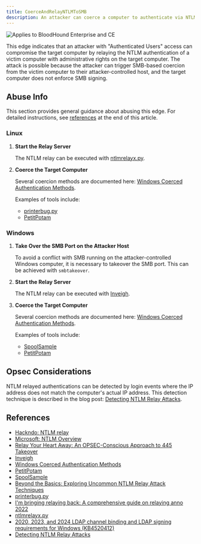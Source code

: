 ```yaml
---
title: CoerceAndRelayNTLMToSMB
description: An attacker can coerce a computer to authenticate via NTLM to an SMB service on a target computer that does not enforce SMB signing, allowing the attacker to gain administrative access to the target computer.
---
```


<img noZoom src="/assets/enterprise-AND-community-edition-pill-tag.svg" alt="Applies to BloodHound Enterprise and CE"/>

This edge indicates that an attacker with "Authenticated Users" access can compromise the target computer by relaying the NTLM authentication of a victim computer with administrative rights on the target computer. The attack is possible because the attacker can trigger SMB-based coercion from the victim computer to their attacker-controlled host, and the target computer does not enforce SMB signing.

## Abuse Info

This section provides general guidance about abusing this edge. For detailed instructions, see [references](#references) at the end of this article.

### Linux

1. **Start the Relay Server**

   The NTLM relay can be executed with [ntlmrelayx.py](https://github.com/fortra/impacket/blob/master/examples/ntlmrelayx.py).

1. **Coerce the Target Computer**

   Several coercion methods are documented here: [Windows Coerced Authentication Methods](https://github.com/p0dalirius/windows-coerced-authentication-methods).
   
   Examples of tools include:

   - [printerbug.py](https://github.com/dirkjanm/krbrelayx/blob/master/printerbug.py)
   - [PetitPotam](https://github.com/topotam/PetitPotam)

### Windows

1. **Take Over the SMB Port on the Attacker Host**

   To avoid a conflict with SMB running on the attacker-controlled Windows computer, it is necessary to takeover the SMB port. This can be achieved with `smbtakeover`.

1. **Start the Relay Server**

   The NTLM relay can be executed with [Inveigh](https://github.com/Kevin-Robertson/Inveigh).

1. **Coerce the Target Computer**

   Several coercion methods are documented here: [Windows Coerced Authentication Methods](https://github.com/p0dalirius/windows-coerced-authentication-methods).
   
   Examples of tools include:

   - [SpoolSample](https://github.com/leechristensen/SpoolSample)
   - [PetitPotam](https://github.com/topotam/PetitPotam)

## Opsec Considerations

NTLM relayed authentications can be detected by login events where the IP address does not match the computer's actual IP address. This detection technique is described in the blog post: [Detecting NTLM Relay Attacks](https://posts.bluraven.io/detecting-ntlm-relay-attacks-d92e99e68fb9).

## References

- [Hackndo: NTLM relay](https://en.hackndo.com/ntlm-relay/)
- [Microsoft: NTLM Overview](https://learn.microsoft.com/en-us/windows-server/security/kerberos/ntlm-overview)
- [Relay Your Heart Away: An OPSEC-Conscious Approach to 445 Takeover](https://posts.specterops.io/relay-your-heart-away-an-opsec-conscious-approach-to-445-takeover-1c9b4666c8ac)
- [Inveigh](https://github.com/Kevin-Robertson/Inveigh)
- [Windows Coerced Authentication Methods](https://github.com/p0dalirius/windows-coerced-authentication-methods)
- [PetitPotam](https://github.com/topotam/PetitPotam)
- [SpoolSample](https://github.com/leechristensen/SpoolSample)
- [Beyond the Basics: Exploring Uncommon NTLM Relay Attack Techniques](https://www.guidepointsecurity.com/blog/beyond-the-basics-exploring-uncommon-ntlm-relay-attack-techniques/)
- [printerbug.py](https://github.com/dirkjanm/krbrelayx/blob/master/printerbug.py)
- [I'm bringing relaying back: A comprehensive guide on relaying anno 2022](https://trustedsec.com/blog/a-comprehensive-guide-on-relaying-anno-2022)
- [ntlmrelayx.py](https://github.com/fortra/impacket/blob/master/examples/ntlmrelayx.py)
- [2020, 2023, and 2024 LDAP channel binding and LDAP signing requirements for Windows (KB4520412)](https://support.microsoft.com/en-us/topic/2020-2023-and-2024-ldap-channel-binding-and-ldap-signing-requirements-for-windows-kb4520412-ef185fb8-00f7-167d-744c-f299a66fc00a)
- [Detecting NTLM Relay Attacks](https://posts.bluraven.io/detecting-ntlm-relay-attacks-d92e99e68fb9)

